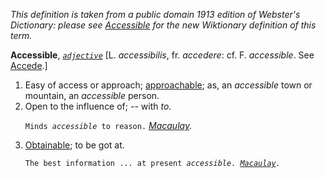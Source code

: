 ''This definition is taken from a public domain 1913 edition of Webster's Dictionary: please see [[Accessible]] for the new Wiktionary definition of this term.''

'''Accessible''', ''<code>[[adjective (part of speech)|adjective]]</code>'' [L. ''accessibilis'', fr. ''accedere'': cf. F. ''accessible''. See [[Accede]].]

<ol>
<li>Easy of access or approach; [[approachable]]; as, an ''accessible'' town or mountain, an ''accessible'' person.

<li> Open to the influence of; -- with ''to''.

<code>Minds ''accessible'' to reason.</code> ''[[Macaulay (source)|Macaulay]].''

<li> [[Obtainable]]; to be got at.

<code>The best information ... at present ''accessible''. ''[[Macaulay (source)|Macaulay]].''</code>
</ol>